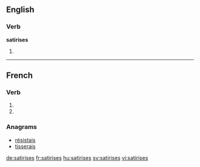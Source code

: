 {{also|satirisés}}
==English==

===Verb===
'''satirises'''

# {{third-person singular of|satirise}}

----

==French==

===Verb===
{{fr-verb-form}}

# {{conjugation of|satiriser||2|s|pres|ind|lang=fr}}
# {{conjugation of|satiriser||2|s|pres|sub|lang=fr}}

===Anagrams===
* [[résistais#French|résistais]]
* [[tisserais#French|tisserais]]

[[de:satirises]]
[[fr:satirises]]
[[hu:satirises]]
[[sv:satirises]]
[[vi:satirises]]